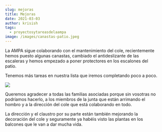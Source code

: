 ```yaml
---
slug: mejoras
title: Mejoras
date: 2021-03-03
author: krisish
tags:
  - proyectosytareasdelaampa
image: /images/canastas-patio.jpeg
---
```

La AMPA sigue colaborando con el mantenimiento del cole, recientemente hemos puesto algunas canastas, cambiado el antideslizante de las escaleras y hemos empezado a poner protectores en los escalones del patio.

Tenemos más tareas en nuestra lista que iremos completando poco a poco.

![](/images/canastas-patio.jpeg)

Queremos agradecer a todas las familias asociadas porque sin vosotras no podríamos hacerlo, a los miembros de la junta que están arrimando el hombro y a la dirección del cole que está colaborando en todo.

La dirección y el claustro por su parte están también mejorando la decoración del cole y seguramente ya habéis visto las plantas en los balcones que le van a dar mucha vida.[](https://ampa.primermarques.com/wp-content/uploads/2021/03/IMG-20210302-WA0001-1024x769.jpg)